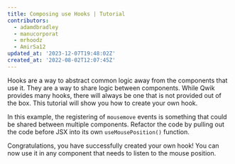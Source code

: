 ```yaml
---
title: Composing use Hooks | Tutorial
contributors:
  - adamdbradley
  - manucorporat
  - mrhoodz
  - AmirSa12
updated_at: '2023-12-07T19:48:02Z'
created_at: '2022-08-02T12:07:45Z'
---
```


Hooks are a way to abstract common logic away from the components that use it. They are a way to share logic between components. While Qwik provides many hooks, there will always be one that is not provided out of the box. This tutorial will show you how to create your own hook.

In this example, the registering of `mousemove` events is something that could be shared between multiple components. Refactor the code by pulling out the code before JSX into its own `useMousePosition()` function.

Congratulations, you have successfully created your own hook! You can now use it in any component that needs to listen to the mouse position.
